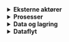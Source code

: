 <details>
<summary><b>Eksterne aktører</b></summary>

For eksterne aktører ser vi for oss disse sårbarhetene:

<details>
<summary>Autentisering</summary>

```mermaid
graph TD;
    AUTH[Autentisering]-->MANGEL[Manglende autentisering];
    MANGEL-->MANGEL_STD[Standardkonto];
    MANGEL-->MANGEL_ENP[Endepunkter uten\n autentisering];
    MANGEL-->MANGEL_VAL[Validerer ikke token];

    AUTH-->SVAK[Svak autentisering];
    SVAK-->SVAK_STD[Har endepunkter som\n ikke bruker AD/ID-porten];

    AUTH-->LEKK[Lekker passord / tokens];
    LEKK-->LEKKER[Committer passord /\n token i kode];
    LEKK-->LOKALT[Passord / token i\n klartekst lokalt];
```

</details>

<details>
<summary>Logging og overvåkning</summary>

```mermaid
graph TD;
    LOGG[Logging og overvåking]-->MANGEL[Manglfull logging];
    LOGG-->SENS[Logger sensitiv\n informasjon];
    LOGG-->MON[Overvåker ikke\n for unormal aktivitet];
    LOGG-->SCAN_AV[Sårbarhetsskanning\n er ikke skrudd på];
    LOGG-->SCAN_FUNN[Sårbarheter blir\n ikke håndtert];
```

</details>

<details>
<summary>Annet</summary>

```mermaid
graph TD;
    ANNET[Annet?\n Noe vi har glemt?];
```

</details>

</details>

<details>
<summary><b>Prosesser</b></summary>

For prosesser ser vi for oss disse sårbarhetene:

<details>
<summary>Logging og overvåkning</summary>

```mermaid
graph TD;
    LOGG[Logging og overvåking]-->MANGEL[Manglfull logging];
    LOGG-->SENS[Oppdager ikke\n logging av\n sensitiv\n informasjon];
    LOGG-->TVE[Tvetydige eller\n uklare logger];
    LOGG-->MON[Overvåker\n ikke for\n unormal\n aktivitet];
    LOGG-->VARSL[Manglende\n varsling\n ved feil];
    LOGG-->LOKALT[Logger lagres\n kun lokalt];
```

</details>

<details>
<summary>Integritet</summary>

```mermaid
graph TD;
    INT[Integritet]-->MANGEL[Manglende bruk av digitale signaturer];
```

</details>

<details>
<summary>Kryptografi</summary>

```mermaid
graph TD;
    KRYPT[Kryptografi]-->MANGEL[Validerer ikke\n token/JWT];
    KRYPT-->FEIL[Validerer ikke\n token/JWT\n korrekt];
    KRYPT-->SVAK[Buker svake\n krypteringsalgoritmer];
    KRYPT-->STD[Bruker standardnøkler\n eller svake nøkler];
```

</details>

<details>
<summary>Avhengigheter og programvare</summary>

```mermaid
graph TD;
    AVHENG[Avhengigheter og programvare]-->UTDAT[Utdatert programvare];
    AVHENG-->SARB[Sårbarheter i\n avhengigheter og\n avhengighetskjede];
    AVHENG-->OPPDAG[Oppdager ikke CVE\n i avhengighetskjede];
    AVHENG-->SIK[Oppdaterte systemer\n bruker ikke\n nyeste\n sikkerhetsfunksjoner];
    AVHENG-->CI[CI/CD-pipeline\n er ikke\n konfigurert\n riktig];
```

</details>

<details>
<summary>Input</summary>

```mermaid
graph TD;
    INPUT[Input]-->MANGL[Manglende test av\n alle parametere];
    INPUT-->VAL[Feil i validering\n filtrering, sanetisering\n av input];
```

</details>

<details>
<summary>Annet?</summary>

```mermaid
graph TD;
    ANNET[Annet?]-->DELER[Deler ressurser\n med andre\n applikasjoner];
```

</details>

</details>

<details>
<summary><b>Data og lagring</b></summary>

For data og lagring ser vi for oss disse sårbarhetene:

<details>
<summary>Autentisering</summary>

```mermaid
graph TD;
    AUTH[Autentisering]-->TILG[Manglende tilgangsstyring\n - Brukere\n - Programvare\n - Konsumenter\n Etc.];
    AUTH-->MANGEL[Manglende\n autentisering];
    AUTH-->STD[Standardkonto];
    AUTH-->APENT[Hemligheter ligger\n åpent i kode];
    AUTH-->LOKALT[Hemligheter ligger\n åpent lokalt];
```

</details>

<details>
<summary>Tjenestenekt</summary>

```mermaid
graph TD;
    TJEN[Tjenestenekt]-->PROC[Nekte tilgang\n til prosesser];
    TJEN-->FULT[Fult lagringsmedium];
```

</details>

<details>
<summary>Logging og overvåkning</summary>

```mermaid
graph TD;
    LOG[Logging og overvåkning]-->USYNC[Usynkroniserte\n logger på tvers\n av systemer];
```

</details>

<details>
<summary>Konfidensialitet</summary>

```mermaid
graph TD;
    KONF[Konfidensialitet]-->MANGEL[Manglende\n kryptering];
    KONF-->HASH[Manglende hashing\n eller bruk av svake\n algoritmer];
    KONF-->BACKUP[Backup er ikke testet];
    KONF-->LEKK[Metadata lekker data\n f.eks. filsystem];
```

</details>

<details>
<summary>Annet?</summary>

```mermaid
graph TD;
    ANNET[Noe vi har glemt?];
```

</details>

</details>

<details>
<summary><b>Dataflyt</b></summary>

For dataflyt ser vi for oss disse sårbarhetene:

<details>
<summary>Autentisering</summary>

```mermaid
graph TD;
    TJEN[Autentisering]-->RATE[Usikre protokoller];
```

</details>

<details>
<summary>Tjenestenekt</summary>

```mermaid
graph TD;
    TJEN[Tjenestenekt]-->RATE[Manglende rate \n limiting];
    TJEN-->FALLOVER[Manglende failover ved\n utilgjengelig endepunkt];
```

</details>

<details>
<summary>Konfidensialitet</summary>

```mermaid
graph TD;
    KONF[Konfidensialitet]-->MANGEL[Manglende kryptering];
    KONF-->API[API lekker data];
```

</details>

<details>
<summary>Annet?</summary>

```mermaid
graph TD;
    ANNET[Annet?]-->NET[Manglende nettverkssegmentering];
```

</details>

</details>
